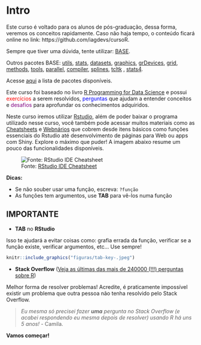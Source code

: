 # Intro {#intro}

Este curso é voltado para os alunos de pós-graduação, dessa forma, veremos os conceitos rapidamente. Caso não haja tempo, o conteúdo ficará online no link: https://github.com/iagdevs/cursoR.

Sempre que tiver uma dúvida, tente utilizar: [BASE](http://stat.ethz.ch/R-manual/R-devel/library/base/html/00Index.html).

Outros pacotes BASE: [utils](http://stat.ethz.ch/R-manual/R-devel/library/utils/html/00Index.html), [stats](http://stat.ethz.ch/R-manual/R-devel/library/stats/html/00Index.html), [datasets](http://stat.ethz.ch/R-manual/R-devel/library/datasets/html/00Index.html), [graphics](http://stat.ethz.ch/R-manual/R-devel/library/graphics/html/00Index.html),
[grDevices](https://stat.ethz.ch/R-manual/R-devel/library/grDevices/html/00Index.html), [grid](https://stat.ethz.ch/R-manual/R-devel/library/grid/html/00Index.html), [methods](https://stat.ethz.ch/R-manual/R-devel/library/methods/html/00Index.html), [tools](https://stat.ethz.ch/R-manual/R-devel/library/tools/html/00Index.html), [parallel](https://stat.ethz.ch/R-manual/R-devel/library/parallel/html/00Index.html), [compiler](https://stat.ethz.ch/R-manual/R-devel/library/compiler/html/00Index.html), [splines](https://stat.ethz.ch/R-manual/R-devel/library/splines/html/00Index.html), [tcltk](https://stat.ethz.ch/R-manual/R-devel/library/tcltk/html/00Index.html) , [stats4](https://stat.ethz.ch/R-manual/R-devel/library/stats4/html/00Index.html).

Acesse [aqui](https://cran.r-project.org/web/packages/available_packages_by_name.html) a lista de pacotes disponíveis.

Este curso foi baseado no livro [R Programming for Data Science](https://leanpub.com/rprogramming) e possui <span style="color:red">exercícios</span> a serem resolvidos, <span style="color:blue">perguntas</span> que ajudam a entender conceitos e <span style="color:purple">desafios</span> para aprofundar os conhecimentos adquiridos.

Neste curso iremos utilizar [Rstudio](https://www.rstudio.com/), além de poder baixar o programa utilizado nesse curso, você também pode acessar muitos materiais como as [Cheatsheets](https://www.rstudio.com/resources/cheatsheets/) e [Webnários](https://www.rstudio.com/resources/webinars/) que cobrem desde itens básicos como funções essenciais do Rstudio até desenvolvimento de páginas para Web ou apps com Shiny. Explore o máximo que puder!
A imagem abaixo resume um pouco das funcionalidades disponíveis.

![Fonte: [RStudio IDE Cheatsheet](https://github.com/rstudio/cheatsheets/raw/master/rstudio-ide.pdf)](figuras/rstudio_ide.png)

**Dicas:**

- Se não souber usar uma função, escreva: `?função`
- As funções tem argumentos, use **TAB** para vê-los numa função

## IMPORTANTE

- **TAB** no **RStudio** 

Isso te ajudará a evitar coisas como: grafia errada da função, verificar se a função existe, verificar argumentos, etc... Use sempre!

```r
knitr::include_graphics("figuras/tab-key-.jpeg")
```

- **Stack Overflow** ([Veja as últimas das mais de 240000 (!!!) perguntas sobre R](https://stackoverflow.com/questions/tagged/r))

Melhor forma de resolver problemas! Acredite, é praticamente impossível existir um problema que outra pessoa não tenha resolvido pelo Stack Overflow.

> *Eu mesma só precisei fazer **uma** pergunta no Stack Overflow (e acabei respondendo eu mesma depois de resolver) usando R há uns 5 anos!* - Camila.
  
  
**Vamos começar!**
